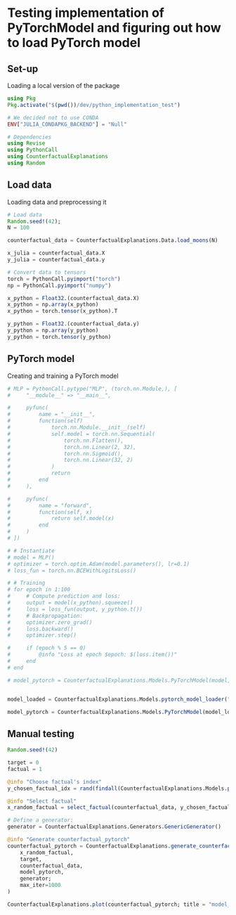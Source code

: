 # Testing implementation of PyTorchModel and figuring out how to load PyTorch model

## Set-up
Loading a local version of the package
```julia
using Pkg
Pkg.activate("$(pwd())/dev/python_implementation_test")

# We decided not to use CONDA
ENV["JULIA_CONDAPKG_BACKEND"] = "Null"

# Dependencies
using Revise
using PythonCall
using CounterfactualExplanations
using Random
```

## Load data
Loading data and preprocessing it
```julia
# Load data
Random.seed!(42);
N = 100

counterfactual_data = CounterfactualExplanations.Data.load_moons(N)

x_julia = counterfactual_data.X
y_julia = counterfactual_data.y

# Convert data to tensors
torch = PythonCall.pyimport("torch")
np = PythonCall.pyimport("numpy")

x_python = Float32.(counterfactual_data.X)
x_python = np.array(x_python)
x_python = torch.tensor(x_python).T

y_python = Float32.(counterfactual_data.y)
y_python = np.array(y_python)
y_python = torch.tensor(y_python)
```

## PyTorch model
Creating and training a PyTorch model
```julia
# MLP = PythonCall.pytype("MLP", (torch.nn.Module,), [
#     "__module__" => "__main__",

#     pyfunc(
#         name = "__init__",
#         function(self)
#             torch.nn.Module.__init__(self)
#             self.model = torch.nn.Sequential(
#                 torch.nn.Flatten(),
#                 torch.nn.Linear(2, 32),
#                 torch.nn.Sigmoid(),
#                 torch.nn.Linear(32, 2)
#             )
#             return
#         end
#     ),

#     pyfunc(
#         name = "forward",
#         function(self, x)
#             return self.model(x)
#         end
#     )
# ])

# # Instantiate
# model = MLP()
# optimizer = torch.optim.Adam(model.parameters(), lr=0.1)
# loss_fun = torch.nn.BCEWithLogitsLoss()

# # Training
# for epoch in 1:100
#     # Compute prediction and loss:
#     output = model(x_python).squeeze()
#     loss = loss_fun(output, y_python.t())
#     # Backpropagation:
#     optimizer.zero_grad()
#     loss.backward()
#     optimizer.step()

#     if (epoch % 5 == 0)
#         @info "Loss at epoch $epoch: $(loss.item())"
#     end
# end

# model_pytorch = CounterfactualExplanations.Models.PyTorchModel(model, :classification_multi)


model_loaded = CounterfactualExplanations.Models.pytorch_model_loader("$(pwd())/dev/python_implementation_test", "nn", "NeuralNetwork", "$(pwd())/dev/pytorch_test/nn_test.pt")

model_pytorch = CounterfactualExplanations.Models.PyTorchModel(model_loaded, :classification_multi)
```

## Manual testing
```julia
Random.seed!(42)

target = 0
factual = 1

@info "Choose factual's index"
y_chosen_factual_idx = rand(findall(CounterfactualExplanations.Models.predict_label(model_pytorch, counterfactual_data) .== factual))

@info "Select factual"
x_random_factual = select_factual(counterfactual_data, y_chosen_factual_idx)
```

```julia
# Define a generator:
generator = CounterfactualExplanations.Generators.GenericGenerator()

@info "Generate counterfactual_pytorch"
counterfactual_pytorch = CounterfactualExplanations.generate_counterfactual(
    x_random_factual, 
    target, 
    counterfactual_data, 
    model_pytorch, 
    generator;
    max_iter=1000
)

CounterfactualExplanations.plot(counterfactual_pytorch; title = "model_pytorch path")
```

<!-- ```{julia}
sys = PythonCall.pyimport("sys")
os = PythonCall.pyimport("os")
sys.path.append("$(pwd())/dev/python_implementation_test")
println("here")
model = PythonCall.pyimport("nn" => "NeuralNetwork")()

optimizer = torch.optim.Adam(model.parameters(), lr=0.1)
loss_fun = torch.nn.BCEWithLogitsLoss()

# Training
for epoch in 1:100
    # Compute prediction and loss:
    output = model(x_python).squeeze()
    loss = loss_fun(output, y_python.t())
    # Backpropagation:
    optimizer.zero_grad()
    loss.backward()
    optimizer.step()

    if (epoch % 5 == 0)
        @info "Loss at epoch $epoch: $(loss.item())"
    end
end

torch.save(model, "dev/pytorch_test/nn_test.pt")
``` -->